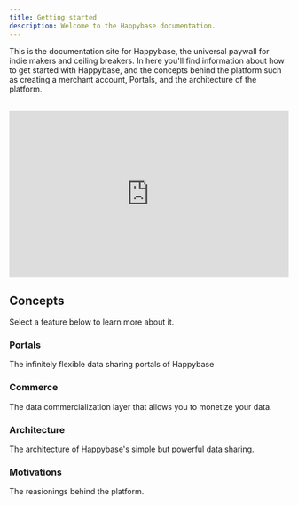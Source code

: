 ```yaml
---
title: Getting started
description: Welcome to the Happybase documentation.
---
```


This is the documentation site for Happybase, the universal paywall for indie makers and ceiling breakers. In here you'll find information about how to get started with Happybase, and the concepts behind the platform such as creating a merchant account, Portals, and the architecture of the platform.

<br />

<div style="position: relative; padding-bottom: calc(51.36054421768708% + 41px); height: 0; width: 100%;"><iframe src="https://demo.arcade.software/SWLUeqXYA0BvNuKvSnoc?embed&show_copy_link=true" title="localhost:3000/home" frameborder="0" loading="lazy" allowfullscreen allow="clipboard-write" style="position: absolute; top: 0; left: 0; width: 100%; height: 100%;color-scheme: light;"></iframe></div>

## Concepts

Select a feature below to learn more about it.

<div className="docs-grid-cols-2 mt-6">

<Card href="/docs/documentation/commerce/portals">

### Portals

The infinitely flexible data sharing portals of Happybase

</Card>

<Card  href="/docs/documentation/commerce/stripe-connect">

### Commerce

The data commercialization layer that allows you to monetize your data.

</Card>

<Card  href="/docs/documentation/architecture" >

###  Architecture 

The architecture of Happybase's simple but powerful data sharing.

</Card>

<Card  href="/docs/documentation/" disabled>

### Motivations

The reasionings behind the platform.

</Card>

</div>
